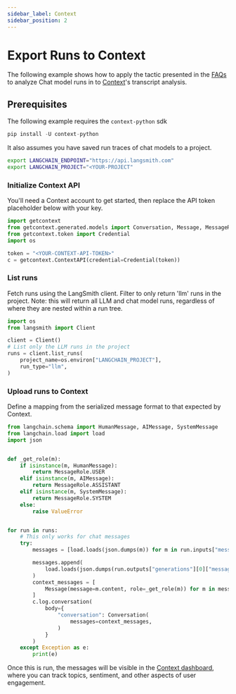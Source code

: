 ```yaml
---
sidebar_label: Context
sidebar_position: 2
---
```


# Export Runs to Context

The following example shows how to apply the tactic presented in the [FAQs](../../tracing-faq#how-do-i-export-runs) to analyze Chat model runs in to [Context](https://getcontext.ai/product)'s transcript analysis.

## Prerequisites

The following example requires the `context-python` sdk

```python
pip install -U context-python
```

It also assumes you have saved run traces of chat models to a project.

```bash
export LANGCHAIN_ENDPOINT="https://api.langsmith.com"
export LANGCHAIN_PROJECT="<YOUR-PROJECT"
```

### Initialize Context API

You'll need a Context account to get started, then replace the API token placeholder below with your key.

```python
import getcontext
from getcontext.generated.models import Conversation, Message, MessageRole, Rating
from getcontext.token import Credential
import os

token = "<YOUR-CONTEXT-API-TOKEN>"
c = getcontext.ContextAPI(credential=Credential(token))
```

### List runs

Fetch runs using the LangSmith client. Filter to only return 'llm' runs in the project. Note: this will return all LLM and chat model runs, regardless of where they are nested within a run tree.

```python
import os
from langsmith import Client

client = Client()
# List only the LLM runs in the project
runs = client.list_runs(
    project_name=os.environ["LANGCHAIN_PROJECT"],
    run_type="llm",
)
```

### Upload runs to Context

Define a mapping from the serialized message format to that expected by Context.

```python
from langchain.schema import HumanMessage, AIMessage, SystemMessage
from langchain.load import load
import json


def _get_role(m):
    if isinstance(m, HumanMessage):
        return MessageRole.USER
    elif isinstance(m, AIMessage):
        return MessageRole.ASSISTANT
    elif isinstance(m, SystemMessage):
        return MessageRole.SYSTEM
    else:
        raise ValueError


for run in runs:
    # This only works for chat messages
    try:
        messages = [load.loads(json.dumps(m)) for m in run.inputs["messages"]]

        messages.append(
            load.loads(json.dumps(run.outputs["generations"][0]["message"]))
        )
        context_messages = [
            Message(message=m.content, role=_get_role(m)) for m in messages
        ]
        c.log.conversation(
            body={
                "conversation": Conversation(
                    messages=context_messages,
                )
            }
        )
    except Exception as e:
        print(e)
```

Once this is run, the messages will be visible in the [Context dashboard](https://go.getcontext.ai/), where you can track topics, sentiment, and other aspects of user engagement.
